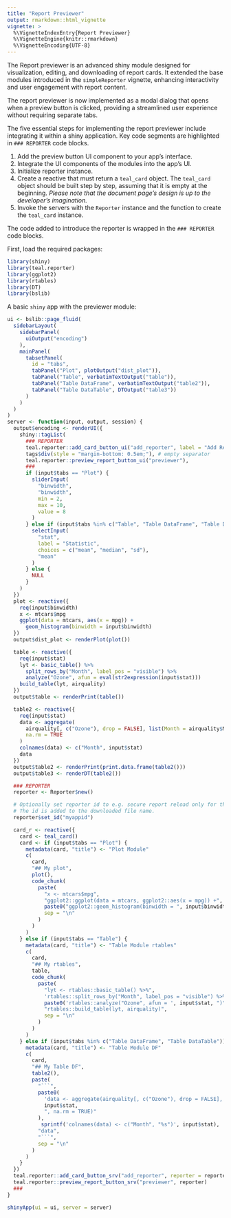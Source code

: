 ```yaml
---
title: "Report Previewer"
output: rmarkdown::html_vignette
vignette: >
  %\VignetteIndexEntry{Report Previewer}
  %\VignetteEngine{knitr::rmarkdown}
  %\VignetteEncoding{UTF-8}
---
```


The Report previewer is an advanced shiny module designed for visualization, editing, and downloading of report cards.
It extended the base modules introduced in the `simpleReporter` vignette, enhancing interactivity and user engagement with report content.

The report previewer is now implemented as a modal dialog that opens when a preview button is clicked, providing a streamlined user experience without requiring separate tabs.

The five essential steps for implementing the report previewer include integrating it within a shiny application. Key code segments are highlighted in `### REPORTER` code blocks.

1. Add the preview button UI component to your app's interface.
2. Integrate the UI components of the modules into the app's UI.
3. Initialize reporter instance.
4. Create a reactive that must return a `teal_card` object.
The `teal_card` object should be built step by step, assuming that it is empty at the beginning.
*Please note that the document page's design is up to the developer's imagination.*
5. Invoke the servers with the `Reporter` instance and the function to create the `teal_card` instance.

The code added to introduce the reporter is wrapped in the `### REPORTER` code blocks.

First, load the required packages:

```r
library(shiny)
library(teal.reporter)
library(ggplot2)
library(rtables)
library(DT)
library(bslib)
```

A basic `shiny` app with the previewer module:

```r
ui <- bslib::page_fluid(
  sidebarLayout(
    sidebarPanel(
      uiOutput("encoding")
    ),
    mainPanel(
      tabsetPanel(
        id = "tabs",
        tabPanel("Plot", plotOutput("dist_plot")),
        tabPanel("Table", verbatimTextOutput("table")),
        tabPanel("Table DataFrame", verbatimTextOutput("table2")),
        tabPanel("Table DataTable", DTOutput("table3"))
      )
    )
  )
)
server <- function(input, output, session) {
  output$encoding <- renderUI({
    shiny::tagList(
      ### REPORTER
      teal.reporter::add_card_button_ui("add_reporter", label = "Add Report Card"),
      tags$div(style = "margin-bottom: 0.5em;"), # empty separator
      teal.reporter::preview_report_button_ui("previewer"),
      ###
      if (input$tabs == "Plot") {
        sliderInput(
          "binwidth",
          "binwidth",
          min = 2,
          max = 10,
          value = 8
        )
      } else if (input$tabs %in% c("Table", "Table DataFrame", "Table DataTable")) {
        selectInput(
          "stat",
          label = "Statistic",
          choices = c("mean", "median", "sd"),
          "mean"
        )
      } else {
        NULL
      }
    )
  })
  plot <- reactive({
    req(input$binwidth)
    x <- mtcars$mpg
    ggplot(data = mtcars, aes(x = mpg)) +
      geom_histogram(binwidth = input$binwidth)
  })
  output$dist_plot <- renderPlot(plot())

  table <- reactive({
    req(input$stat)
    lyt <- basic_table() %>%
      split_rows_by("Month", label_pos = "visible") %>%
      analyze("Ozone", afun = eval(str2expression(input$stat)))
    build_table(lyt, airquality)
  })
  output$table <- renderPrint(table())

  table2 <- reactive({
    req(input$stat)
    data <- aggregate(
      airquality[, c("Ozone"), drop = FALSE], list(Month = airquality$Month), get(input$stat),
      na.rm = TRUE
    )
    colnames(data) <- c("Month", input$stat)
    data
  })
  output$table2 <- renderPrint(print.data.frame(table2()))
  output$table3 <- renderDT(table2())

  ### REPORTER
  reporter <- Reporter$new()

  # Optionally set reporter id to e.g. secure report reload only for the same app
  # The id is added to the downloaded file name.
  reporter$set_id("myappid")

  card_r <- reactive({
    card <- teal_card()
    card <- if (input$tabs == "Plot") {
      metadata(card, "title") <- "Plot Module"
      c(
        card,
        "## My plot",
        plot(),
        code_chunk(
          paste(
            "x <- mtcars$mpg",
            "ggplot2::ggplot(data = mtcars, ggplot2::aes(x = mpg)) +",
            paste0("ggplot2::geom_histogram(binwidth = ", input$binwidth, ")"),
            sep = "\n"
          )
        )
      )
    } else if (input$tabs == "Table") {
      metadata(card, "title") <- "Table Module rtables"
      c(
        card,
        "## My rtables",
        table,
        code_chunk(
          paste(
            "lyt <- rtables::basic_table() %>%",
            'rtables::split_rows_by("Month", label_pos = "visible") %>%',
            paste0('rtables::analyze("Ozone", afun = ', input$stat, ")"),
            "rtables::build_table(lyt, airquality)",
            sep = "\n"
          )
        )
      )
    } else if (input$tabs %in% c("Table DataFrame", "Table DataTable")) {
      metadata(card, "title") <- "Table Module DF"
      c(
        card,
        "## My Table DF",
        table2(),
        paste(
          "```",
          paste0(
            'data <- aggregate(airquality[, c("Ozone"), drop = FALSE], list(Month = airquality$Month), ',
            input$stat,
            ", na.rm = TRUE)"
          ),
           sprintf('colnames(data) <- c("Month", "%s")', input$stat),
          "data",
          "```",
          sep = "\n"
        )
      )
    }
  })
  teal.reporter::add_card_button_srv("add_reporter", reporter = reporter, card_fun = card_r)
  teal.reporter::preview_report_button_srv("previewer", reporter)
  ###
}

shinyApp(ui = ui, server = server)
```